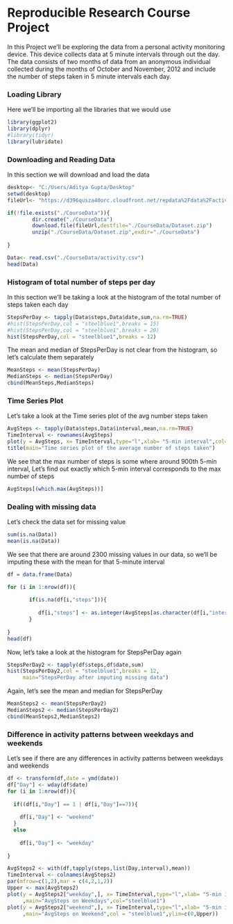 # Reproducible Research Course Project 

In this Project we'll be exploring the data from a personal activity monitoring device. This device collects data at 5 minute intervals through out the day. The data consists of two months of data from an anonymous individual collected during the months of October and November, 2012 and include the number of steps taken in 5 minute intervals each day. 

### Loading Library

Here we'll be importing all the libraries that we would use

```{r echo=TRUE,results='hide'}
library(ggplot2)
library(dplyr)
#library(tidyr)
library(lubridate)
```

### Downloading and Reading Data

In this section we will download and load the data

```{r,echo=TRUE}
desktop<- "C:/Users/Aditya Gupta/Desktop"
setwd(desktop)
fileUrl<- "https://d396qusza40orc.cloudfront.net/repdata%2Fdata%2Factivity.zip"

if(!file.exists("./CourseData")){
        dir.create("./CourseData")
        download.file(fileUrl,destfile="./CourseData/Dataset.zip")
        unzip("./CourseData/Dataset.zip",exdir="./CourseData")
  
}

Data<- read.csv("./CourseData/activity.csv")
head(Data)
```

### Histogram of total number of steps per day

In this section we'll be taking a look at the histogram of the total number of steps taken each day

```{r, echo=TRUE}
StepsPerDay <- tapply(Data$steps,Data$date,sum,na.rm=TRUE)
#hist(StepsPerDay,col = "steelblue1",breaks = 15)
#hist(StepsPerDay,col = "steelblue1",breaks = 20)
hist(StepsPerDay,col = "steelblue1",breaks = 12)
```


The mean and median of StepsPerDay is not clear from the histogram, so let's calculate them separately

```{r, echo=TRUE}
MeanSteps <- mean(StepsPerDay)
MedianSteps <- median(StepsPerDay)
cbind(MeanSteps,MedianSteps)

```

### Time Series Plot

Let's take a look at the Time series plot of the avg number steps taken 

```{r,echo=TRUE}
AvgSteps <- tapply(Data$steps,Data$interval,mean,na.rm=TRUE)
TimeInterval <- rownames(AvgSteps)
plot(y = AvgSteps, x= TimeInterval,type="l",xlab= "5-min interval",col="steelblue1")
title(main="Time series plot of the average number of steps taken")

```

We see that the max number of steps is some where around 900th 5-min interval, Let's find out exactly
which 5-min interval corresponds to the max number of steps

```{r,echo=TRUE}
AvgSteps[(which.max(AvgSteps))]

```

### Dealing with missing data

Let's check the data set for missing value

```{r,echo=TRUE}
sum(is.na(Data))
mean(is.na(Data))

```

We see that there are around 2300 missing values in our data, so we'll be imputing these with 
the mean for that 5-minute interval

```{r,echo=TRUE}
df = data.frame(Data)

for (i in 1:nrow(df)){
       
       if(is.na(df[i,"steps"])){
             
          df[i,"steps"] <- as.integer(AvgSteps[as.character(df[i,"interval"])]) 
       }
     
}
head(df)

```

Now, let's take a look at the histogram for StepsPerDay again

```{r,echo = TRUE}
StepsPerDay2 <- tapply(df$steps,df$date,sum)
hist(StepsPerDay2,col = "steelblue1",breaks = 12,
     main="StepsPerDay after imputing missing data")
```

Again, let's see the mean and median for StepsPerDay 

```{r,echo=TRUE}
MeanSteps2 <- mean(StepsPerDay2)
MedianSteps2 <- median(StepsPerDay2)
cbind(MeanSteps2,MedianSteps2)

```

### Difference in activity patterns between weekdays and weekends

Let's see if there are any differences in activity patterns between weekdays and weekends

```{r,echo=TRUE}
df <- transform(df,date = ymd(date))
df["Day"] <- wday(df$date)
for (i in 1:nrow(df)){
  
  if((df[i,"Day"] == 1 | df[i,"Day"]==7)){
    
    df[i,"Day"] <- "weekend" 
  }
  else
    
    df[i,"Day"] <- "weekday"
  
}

AvgSteps2 <- with(df,tapply(steps,list(Day,interval),mean))
TimeInterval <- colnames(AvgSteps2)
par(mfrow=c(1,2),mar = c(4,2,1,2))
Upper <- max(AvgSteps2) 
plot(y = AvgSteps2["weekday",], x= TimeInterval,type="l",xlab= "5-min interval",
     ,main="AvgSteps on Weekdays",col="steelblue1")
plot(y = AvgSteps2["weekend",], x= TimeInterval,type="l",xlab= "5-min interval",
     ,main="AvgSteps on Weekend",col = "steelblue1",ylim=c(0,Upper))

```




